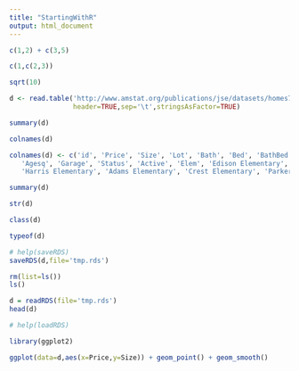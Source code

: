 ```yaml
---
title: "StartingWithR"
output: html_document
---
```



```r
c(1,2) + c(3,5)

c(1,c(2,3))

sqrt(10)
```

```r
d <- read.table('http://www.amstat.org/publications/jse/datasets/homes76.dat.txt',
                header=TRUE,sep='\t',stringsAsFactor=TRUE)

summary(d)

colnames(d)

colnames(d) <- c('id', 'Price', 'Size', 'Lot', 'Bath', 'Bed', 'BathBed', 'Year', 'Age',
   'Agesq', 'Garage', 'Status', 'Active', 'Elem', 'Edison Elementary',
   'Harris Elementary', 'Adams Elementary', 'Crest Elementary', 'Parker Elementary')

summary(d)

str(d)

class(d)

typeof(d)

# help(saveRDS)
saveRDS(d,file='tmp.rds')

rm(list=ls())
ls()

d = readRDS(file='tmp.rds')
head(d)

# help(loadRDS)

library(ggplot2)

ggplot(data=d,aes(x=Price,y=Size)) + geom_point() + geom_smooth()
```

